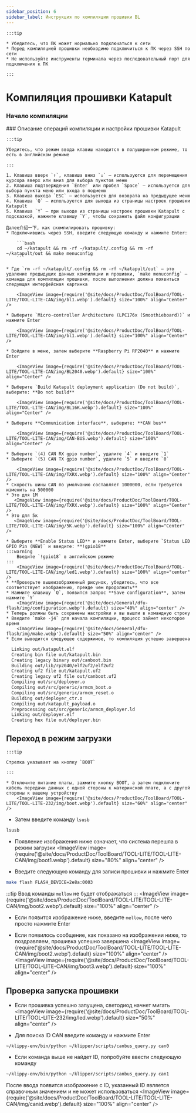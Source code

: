 ```yaml
---
sidebar_position: 6
sidebar_label: Инструкция по компиляции прошивки BL
---
```




    :::tip

    * Убедитесь, что ПК может нормально подключаться к сети
    * Перед компиляцией прошивки необходимо подключиться к ПК через SSH по сети
    * Не используйте инструменты терминала через последовательный порт для подключения к ПК

    :::

# Компиляция прошивки Katapult
### Начало компиляции
  <SSH />
  ### Описание операций компиляции и настройки прошивки Katapult

    :::tip

    Убедитесь, что режим ввода клавиш находится в полуширинном режиме, то есть в английском режиме

    :::

    1. Клавиша вверх `↑`, клавиша вниз `↓` — используются для перемещения курсора вверх или вниз для выбора пунктов меню
    2. Клавиша подтверждения `Enter` или пробел `Space` — используется для выбора пункта меню или входа в подменю
    3. Клавиша выхода `ESC` — используется для возврата на предыдущее меню
    4. Клавиша `Q` — используется для выхода из страницы настроек прошивки Katapult
    5. Клавиша `Y` — при выходе из страницы настроек прошивки Katapult с подсказкой, нажмите клавишу `Y`, чтобы сохранить файл конфигурации

    Далее介绍一下, как скомпилировать прошивку:
    * Подключившись через SSH, введите следующую команду и нажмите Enter:

        ```bash
        cd ~/katapult && rm -rf ~/katapult/.config && rm -rf ~/katapult/out && make menuconfig
        ```

    * Где `rm -rf ~/katapult/.config && rm -rf ~/katapult/out` — это удаление предыдущих данных компиляции и прошивки, `make menuconfig` — команда для компиляции прошивки, после выполнения должна появиться следующая интерфейсная картинка

        <ImageView image={require('@site/docs/ProductDoc/ToolBoard/TOOL-LITE/TOOL-LITE-CAN/img/bl1.webp').default} size="100%" align="Center" />

    * Выберите `Micro-controller Architecture (LPC176x (Smoothieboard))` и нажмите Enter

        <ImageView image={require('@site/docs/ProductDoc/ToolBoard/TOOL-LITE/TOOL-LITE-CAN/img/bl1.webp').default} size="100%" align="Center" />

    * Войдите в меню, затем выберите **Raspberry Pi RP2040** и нажмите Enter

        <ImageView image={require('@site/docs/ProductDoc/ToolBoard/TOOL-LITE/TOOL-LITE-CAN/img/BL2040.webp').default} size="100%" align="Center" />

    * Выберите `Build Katapult deployment application (Do not build)`, выберите: **Do not build**

        <ImageView image={require('@site/docs/ProductDoc/ToolBoard/TOOL-LITE/TOOL-LITE-CAN/img/BL16K.webp').default} size="100%" align="Center" />

    * Выберите **Communication interface**, выберите: **CAN bus**

        <ImageView image={require('@site/docs/ProductDoc/ToolBoard/TOOL-LITE/TOOL-LITE-CAN/img/CAN-BUS.webp').default} size="100%" align="Center" />

    * Выберите `(4) CAN RX gpio number`, удалите `4` и введите `1`
    * Выберите `(5) CAN TX gpio number`, удалите `5` и введите `0`

        <ImageView image={require('@site/docs/ProductDoc/ToolBoard/TOOL-LITE/TOOL-LITE-CAN/img/TXRX.webp').default} size="100%" align="Center" />
    * Скорость шины CAN по умолчанию составляет 1000000, если требуется изменить на 500000
    * Это для 1М
       <ImageView image={require('@site/docs/ProductDoc/ToolBoard/TOOL-LITE/TOOL-LITE-CAN/img/TXRX.webp').default} size="100%" align="Center" />
    * Это для 5к
       <ImageView image={require('@site/docs/ProductDoc/ToolBoard/TOOL-LITE/TOOL-LITE-CAN/img/5K.webp').default} size="100%" align="Center" />

    * Выберите **Enable Status LED** и нажмите Enter, выберите `Status LED GPIO Pin (NEW)` и введите: **!gpio18**
    :::warning
        Введите `!gpio18` в английском режиме
    :::
        <ImageView image={require('@site/docs/ProductDoc/ToolBoard/TOOL-LITE/TOOL-LITE-CAN/img/led1.webp').default} size="100%" align="center" />
    * **Проверьте вышеизображенный рисунок, убедитесь, что все соответствует изображению, прежде чем продолжить**
    * Нажмите клавишу `Q`, появится запрос **Save configuration**, затем нажмите `Y`
        <ImageView image={require('@site/docs/General/dfu-flash/img/configuration.webp').default} size="40%" align="center" />
    * Теперь должны быть сохранены настройки и вы вышли в командную строку
    * Введите `make -j4` для начала компиляции, процесс займет некоторое время
        <ImageView image={require('@site/docs/General/dfu-flash/img/make.webp').default} size="50%" align="center" />
    * Если выводится следующее содержимое, то компиляция успешно завершена

```bash
  Linking out/katapult.elf
  Creating bin file out/katapult.bin
  Creating legacy binary out/canboot.bin
  Building out/lib/rp2040/elf2uf2/elf2uf2
  Creating uf2 file out/katapult.uf2
  Creating legacy uf2 file out/canboot.uf2
  Compiling out/src/deployer.o
  Compiling out/src/generic/armcm_boot.o
  Compiling out/src/generic/armcm_reset.o
  Building out/deployer_ctr.o
  Compiling out/katapult_payload.o
  Preprocessing out/src/generic/armcm_deployer.ld
  Linking out/deployer.elf
  Creating hex file out/deployer.bin
``` 

## Переход в режим загрузки

    :::tip

    Стрелка указывает на кнопку `BOOT`

    :::

    * Отключите питание платы, зажмите кнопку BOOT, а затем подключите кабель передачи данных с одной стороны к материнской плате, а с другой стороны к вашему устройству
        <ImageView image={require('@site/docs/ProductDoc/ToolBoard/TOOL-LITE/TOOL-LITE-232/img/boot.webp').default} size="60%" align="center" />
* Затем введите команду `lsusb`
```bash
lsusb
```
* Появление изображения ниже означает, что система перешла в режим загрузки
<ImageView image={require('@site/docs/ProductDoc/ToolBoard/TOOL-LITE/TOOL-LITE-CAN/img/boot1.webp').default} size="80%" align="center" />

* Введите следующую команду для записи прошивки и нажмите Enter
```bash
make flash FLASH_DEVICE=2e8a:0003 
```
:::tip
Ввод команды `mellow` не будет отображаться
:::
<ImageView image={require('@site/docs/ProductDoc/ToolBoard/TOOL-LITE/TOOL-LITE-CAN/img/boot2.webp').default} size="100%" align="center" />
* Если появится изображение ниже, введите `mellow`, после чего просто нажмите Enter 

* Если появилось сообщение, как показано на изображении ниже, то поздравляем, прошивка успешно завершена
<ImageView image={require('@site/docs/ProductDoc/ToolBoard/TOOL-LITE/TOOL-LITE-CAN/img/boot2.webp').default} size="100%" align="center" />
<ImageView image={require('@site/docs/ProductDoc/ToolBoard/TOOL-LITE/TOOL-LITE-CAN/img/boot3.webp').default} size="100%" align="center" />
## Проверка запуска прошивки

* Если прошивка успешно запущена, светодиод начнет мигать
<ImageView image={require('@site/docs/ProductDoc/ToolBoard/TOOL-LITE/TOOL-LITE-232/img/led.webp').default} size="50%" align="center" />

* Для поиска ID CAN введите команду и нажмите Enter
```bash
~/klippy-env/bin/python ~/klipper/scripts/canbus_query.py can0
```
* Если команда выше не найдет ID, попробуйте ввести следующую команду
```bash
~/klippy-env/bin/python ~/klipper/scripts/canbus_query.py can1
```
После ввода появится изображение с ID, указанный ID является справочным значением и не может использоваться
<ImageView image={require('@site/docs/ProductDoc/ToolBoard/TOOL-LITE/TOOL-LITE-CAN/img/canid.webp').default} size="100%" align="center" />

